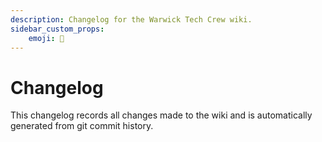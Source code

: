 ```yaml
---
description: Changelog for the Warwick Tech Crew wiki.
sidebar_custom_props:
    emoji: 📝
---
```


# Changelog

This changelog records all changes made to the wiki and is automatically generated from git commit history.

<WikiChangelog />